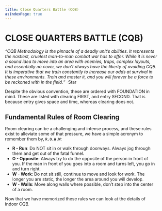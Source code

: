 ```yaml
---
title: Close Quarters Battle (CQB)
asIndexPage: true
---
```


# CLOSE QUARTERS BATTLE (CQB)

_“CQB Methodology is the pinnacle of a deadly unit’s abilities. It represents the nastiest, cruelest man-to-man combat war has to offer. While it is never a sound idea to move into an area with enemies, traps, complex layouts, and essentially no cover, we don’t always have the liberty of avoiding CQB. It is imperative that we train constantly to increase our odds at survival in these environments. Train and master it, and you will forever be a force to be reckoned with in the field.“_ -Star

Despite the obvious convention, these are ordered with FOUNDATION in mind. These are listed with clearing FIRST, and entry SECOND. That is because entry gives space and time, whereas clearing does not.

## Fundamental Rules of Room Clearing

Room clearing can be a challenging and intense process, and these rules exist to alleviate some of that pressure, we have a simple acronym to remember them by, **`R.O.W.W`**:

- **R - Run**: Do NOT sit in or walk through doorways. Always jog through them and get out of the fatal funnel.
- **O - Opposite**: Always try to do the opposite of the person in front of you. If the man in front of you goes into a room and turns left, you go in and turn right.
- **W - Work**: Do not sit still, continue to move and look for work. The longer you are static, the longer the area around you will develop.
- **W - Walls**: Move along walls where possible, don’t step into the center of a room.

Now that we have memorized these rules we can look at the details of indoor CQB.
